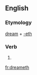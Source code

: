 ==English==

===Etymology===
[[dream]] + [[-eth]]

===Verb===
{{en-verb form}}

# {{en-archaic third-person singular of|dream}}

[[fr:dreameth]]
